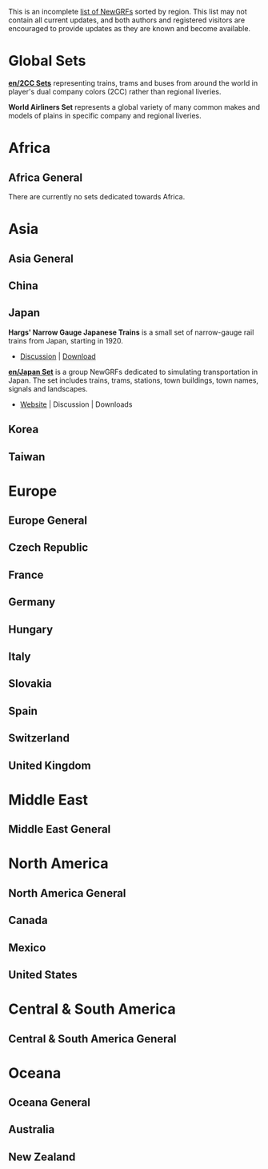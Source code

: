 This is an incomplete [[en/Community/NewGRF/Main Page | list of NewGRFs]] sorted by region. This list may not contain all current updates, and both authors and registered visitors are encouraged to provide updates as they are known and become available. 

= Global Sets =
'''[[en/2CC Sets]]''' representing trains, trams and buses from around the world in player's dual company colors (2CC) rather than regional liveries. 

'''World Airliners Set''' represents a global variety of many common makes and models of plains in specific company and regional liveries. 

= Africa =
== Africa General ==
There are currently no sets dedicated towards Africa. 

= Asia =
== Asia General ==
== China ==
== Japan == 
'''Hargs' Narrow Gauge Japanese Trains''' is a small set of narrow-gauge rail trains from Japan, starting in 1920. 
* [http://www.tt-forums.net/viewtopic.php?p=106290 Discussion] | [http://www.tt-forums.net/download/file.php?id=171510 Download]

'''[[en/Japan Set]]''' is a group NewGRFs dedicated to simulating transportation in Japan. The set includes trains, trams, stations, town buildings, town names, signals and landscapes. 
* [http://www.as-st.com/ttd/japan/ Website] | Discussion | Downloads 
== Korea == 
== Taiwan ==

= Europe =
== Europe General ==
== Czech Republic == 
== France ==
== Germany ==
== Hungary == 
== Italy == 
== Slovakia == 
== Spain ==
== Switzerland == 
== United Kingdom == 

= Middle East =
== Middle East General == 

= North America =
== North America General == 
== Canada ==
== Mexico == 
== United States ==


= Central & South America = 
== Central & South America General == 

= Oceana =
== Oceana General == 
== Australia ==
== New Zealand ==